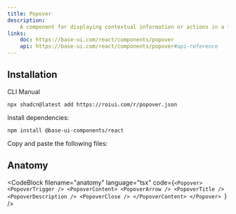 ```yaml
---
title: Popover
description:
    A component for displaying contextual information or actions in a floating panel.
links:
    doc: https://base-ui.com/react/components/popover
    api: https://base-ui.com/react/components/popover#api-reference
---
```


<ComponentPreview name="popover-demo" />

## Installation

<InstallationTabs>

<InstallationTabsList>
    <InstallationTabsTrigger value="cli">CLI</InstallationTabsTrigger>
    <InstallationTabsTrigger value="manual">Manual</InstallationTabsTrigger>
</InstallationTabsList>

<InstallationTabsContent value="cli">

```package-install
npx shadcn@latest add https://roiui.com/r/popover.json
```

</InstallationTabsContent>

<InstallationTabsContent value="manual" data-manual="true">

Install dependencies:

```package-install
npm install @base-ui-components/react
```

Copy and paste the following files:

<ComponentSource
    name="popover"
/>

</InstallationTabsContent>

</InstallationTabs>

## Anatomy

<CodeBlock
filename="anatomy"
  language="tsx"
  code={`<Popover>
    <PopoverTrigger />
    <PopoverContent>
        <PopoverArrow />
        <PopoverTitle />
        <PopoverDescription />
        <PopoverClose />
    </PopoverContent>
</Popover>
`} />
